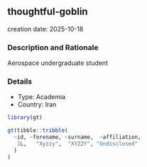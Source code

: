 
## thoughtful-goblin
creation date: 2025-10-18


### Description and Rationale

Aerospace undergraduate student

### Details

* Type: Academia
* Country: Iran

```r
library(gt)

gt(tibble::tribble(
  ~id, ~forename, ~surname,  ~affiliation,
   1L,   "Xyzzy",  "XYZZY", "Undisclosed"
  )
)
```
